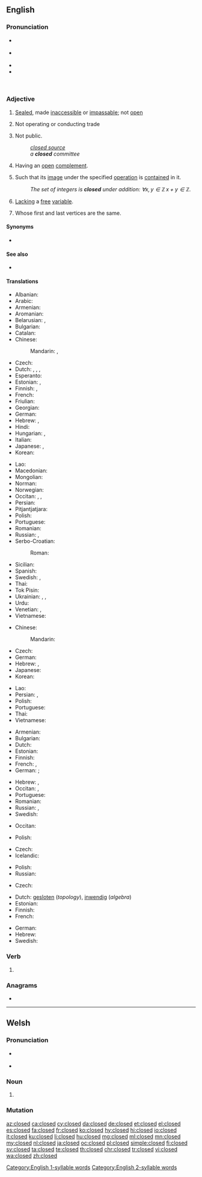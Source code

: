 ==English==
{{wikipedia|dab=closed}}

===Pronunciation===
* {{a|GenAm}} {{IPA|/kloʊzd/|lang=en}}
* {{a|RP}} {{IPA|/kləʊzd/|lang=en}}
* {{audio|en-us-closed.ogg|Audio (US)|lang=en}}
* {{rhymes|əʊzd|lang=en}}
 [[Category:English 1-syllable words]]
 [[Category:English 2-syllable words]]

===Adjective===
{{en-adj|-}}

# [[sealed|Sealed]], made [[inaccessible]] or [[impassable]]; not [[open]]
# {{lb|en|of a store or business}} Not operating or conducting trade
# Not public.
#: ''[[closed source]]''
#: ''a '''closed''' committee''
# {{lb|en|topology|of a [[set]]}} Having an [[open]] [[complement]].
# {{lb|en|mathematics|of a [[set]]}} Such that its [[image]] under the specified [[operation]] is [[contain]]ed in it.
#: ''The set of integers is '''closed''' under addition: <math>\forall x,y\in\mathbb{Z}\,x+y\in\mathbb{Z}</math>.''
# {{lb|en|mathematics|logic|of a [[formula]]}} [[lack|Lacking]] a [[free]] [[variable]].
# {{lb|en|graph theory|of a [[walk]]}} Whose first and last vertices are the same.

====Synonyms====
* {{l|en|shut}}

====See also====
* {{l|en|close}}

====Translations====
{{trans-top|not open}}
* Albanian: {{t+|sq|mbyllur}}
* Arabic: {{t|ar|مُغْلَق}}
* Armenian: {{t+|hy|փակ}}
* Aromanian: {{t|rup|ncljis}}
* Belarusian: {{t|be|зачы́нены|m|sc=Cyrl}}, {{t|be|закры́ты|m|sc=Cyrl}}
* Bulgarian: {{t+|bg|затворен}}
* Catalan: {{t+|ca|tancat}}
* Chinese:
*: Mandarin: {{t+|cmn|關|alt=關着|sc=Hani}}, {{t+|cmn|关|tr=guānzhe|alt=关着|sc=Hani}}
* Czech: {{t+|cs|zavřený}}
* Dutch: {{t+|nl|gesloten}}, {{t+|nl|dicht}}, {{t+|nl|afgesloten}}, {{t+|nl|toe}}
* Esperanto: {{t|eo|fermita}}
* Estonian: {{t|et|suletud}}, {{t|et|kinnine}}
* Finnish: {{t+|fi|suljettu}}, {{t+|fi|kiinni}}
* French: {{t+|fr|fermé}}
* Friulian: {{t|fur|sierât}}
* Georgian: {{t|ka|დაკეტილი}}
* German: {{t+|de|geschlossen}}
* Hebrew: {{t|he|סגור|tr=sagúr|m}}, {{t|he|סגורה|tr=sgurá|f}}
* Hindi: {{t+|hi|बंद|tr=band|sc=Deva}}
* Hungarian: {{t+|hu|zárt}}, {{t+|hu|zárva}}
* Italian: {{t+|it|chiuso}}
* Japanese: {{qualifier|of a shop}} {{t|ja|準備中|tr=じゅんびちゅう, junbichū|sc=Jpan}}, {{t+|ja|閉める|tr=しめられた, shimerareta|alt=閉められた|sc=Jpan}}
* Korean: {{t+|ko|닫다|alt=닫은|sc=Kore}}
{{trans-mid}}
* Lao: {{t|lo|ປິດ}}
* Macedonian: {{t|mk|затворен|tr=zatvoren|sc=Cyrl}}
* Mongolian: {{t|mn|хаалттай}}
* Norman: {{t|nrf|freunmé}}
* Norwegian: {{t|no|lukket}}
* Occitan: {{t+|oc|claus}}, {{t|oc|tancat}}, {{t|oc|enclaus}}
* Persian: {{t+|fa|بسته|tr=baste|sc=fa-Arab}}
* Pitjantjatjara: {{t|pjt|pati}}
* Polish: {{t+|pl|zamknięty|m}}
* Portuguese: {{t+|pt|fechado}}
* Romanian: {{t+|ro|închis}}
* Russian: {{t+|ru|закры́тый}}, {{t+|ru|за́мкнутый}}
* Serbo-Croatian:
*: Roman: {{t+|sh|zatvoren}}
* Sicilian: {{t|scn|chiusu}}
* Spanish: {{t+|es|cerrado}}
* Swedish: {{t+|sv|stängd}}, {{t+|sv|sluten}}
* Thai: {{t+|th|ปิด|tr=bpìt|sc=Thai}}
* Tok Pisin: {{t|tpi|pas}}
* Ukrainian: {{t|uk|зачи́нений|m|sc=Cyrl}}, {{t|uk|закри́тий|m|sc=Cyrl}}, {{t|uk|за́мкнений|m|sc=Cyrl}}
* Urdu: {{t|ur|بند|tr=band|sc=ur-Arab}}
* Venetian: {{t|vec|serà}}, {{t|vec|sarà}}
* Vietnamese: {{t+|vi|đóng}}
{{trans-bottom}}

{{trans-top|not operating or conducting trade}}
* Chinese:
*: Mandarin: {{t-needed|cmn}}
* Czech: {{t+|cs|zavřený}}
* German: {{t+|de|zu}}
* Hebrew: {{t|he|סגור|tr=sagúr|m}}, {{t|he|סגורה|tr=sgurá|f}}
* Japanese: {{t-check|ja|準備中|sc=Jpan}}
* Korean: {{t-needed|ko}}
{{trans-mid}}
* Lao: {{t-needed|lo}}
* Persian: {{t+|fa|بسته|tr=baste|sc=fa-Arab}}, {{t+|fa|تعطیل|tr=ta'til|sc=fa-Arab}}
* Polish: {{t+|pl|zamknięty|m}}
* Portuguese: {{t+|pt|fechado}}
* Thai: {{t+|th|ปิด|tr=bpìt|sc=Thai}}
* Vietnamese: {{t-needed|vi}}
{{trans-bottom}}

{{trans-top|non public}}
* Armenian: {{t+|hy|փակ}}
* Bulgarian: {{t+|bg|ограничен}}
* Dutch: {{t+|nl|gesloten}}
* Estonian: {{t|et|salajane}}
* Finnish: {{t+|fi|salainen}}
* French: {{t+|fr|privé}}, {{t+|fr|fermé}}
* German: {{t+|de|nicht}} {{t+|de|öffentlich}} {{qualifier|of people or software}}; {{t+|de|geschlossen}} {{qualifier|used with groups of people only}}
{{trans-mid}}
* Hebrew: {{t|he|סגור|tr=sagúr|m}}, {{t|he|סגורה|tr=sgurá|f}}
* Occitan: {{t|oc|privat}}, {{t|oc|tancat}}
* Portuguese: {{t+|pt|fechado}}
* Romanian: {{t+|ro|privat|m}}
* Russian: {{t+|ru|закры́тый}}, {{t+|ru|ограни́ченный}}
* Swedish: {{t+|sv|sluten}}
{{trans-bottom}}

{{trans-top|having an open complement}}
* Occitan: {{t+|oc|claus}}
{{trans-mid}}
* Polish: {{t|pl|domknięty|m}}
{{trans-bottom}}

{{trans-top|in mathematics, such that its image under the specified operation is contained in it}}
* Czech: {{t+|cs|uzavřený|m}}
* Icelandic: {{t|is|lokaður|m}}
{{trans-mid}}
* Polish: {{t+|pl|zamknięty|m}}
* Russian: {{t+|ru|за́мкнутый}}
{{trans-bottom}}

{{trans-top|lacking a free variable}}
* Czech: {{t+|cs|uzavřený|m}}
{{trans-mid}}
{{trans-bottom}}

{{checktrans-top|in mathematics}}
* Dutch: [[gesloten]] (''topology''), [[inwendig]] (''algebra'')
* Estonian: {{t|et|kinnine}}
* Finnish: {{t+|fi|suljettu}}
* French: {{t+|fr|fermé}}
{{trans-mid}}
* German: {{t+|de|abgeschlossen}}
* Hebrew: {{t|he|סגורה|tr=sgurá|f}}
* Swedish: {{t+|sv|sluten}}
{{trans-bottom}}

===Verb===
{{head|en|verb form}}

# {{en-past of|close}}

===Anagrams===
* {{l|en|codels}}

----

==Welsh==

===Pronunciation===
* {{a|cy-N}} {{IPA|/ˈklɔsɛd/|lang=cy}}
* {{a|cy-S}} {{IPA|/ˈkloːsɛd/|lang=cy}}

===Noun===
{{cy-noun|m|closedau}}

# {{alternative form of|closet|lang=cy}}

===Mutation===
{{cy-mut-auto}}

[[az:closed]]
[[ca:closed]]
[[cy:closed]]
[[da:closed]]
[[de:closed]]
[[et:closed]]
[[el:closed]]
[[es:closed]]
[[fa:closed]]
[[fr:closed]]
[[ko:closed]]
[[hy:closed]]
[[hi:closed]]
[[io:closed]]
[[it:closed]]
[[ku:closed]]
[[li:closed]]
[[hu:closed]]
[[mg:closed]]
[[ml:closed]]
[[mn:closed]]
[[my:closed]]
[[nl:closed]]
[[ja:closed]]
[[oc:closed]]
[[pl:closed]]
[[simple:closed]]
[[fi:closed]]
[[sv:closed]]
[[ta:closed]]
[[te:closed]]
[[th:closed]]
[[chr:closed]]
[[tr:closed]]
[[vi:closed]]
[[wa:closed]]
[[zh:closed]]